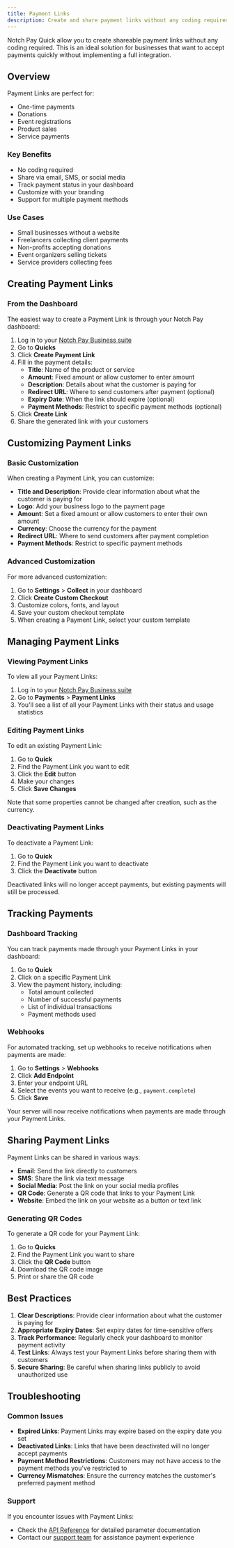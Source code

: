 ```yaml
---
title: Payment Links
description: Create and share payment links without any coding required
---
```


Notch Pay Quick allow you to create shareable payment links without any coding required. This is an ideal solution for businesses that want to accept payments quickly without implementing a full integration.

## Overview

Payment Links are perfect for:

- One-time payments
- Donations
- Event registrations
- Product sales
- Service payments

<div className="grid grid-cols-1 md:grid-cols-2 gap-4 mt-6">
  <div className="border rounded-lg p-6 hover:shadow-md transition-shadow">
    <h3 className="text-lg font-semibold mb-2">Key Benefits</h3>
    <ul className="list-disc pl-5">
      <li>No coding required</li>
      <li>Share via email, SMS, or social media</li>
      <li>Track payment status in your dashboard</li>
      <li>Customize with your branding</li>
      <li>Support for multiple payment methods</li>
    </ul>
  </div>
  <div className="border rounded-lg p-6 hover:shadow-md transition-shadow">
    <h3 className="text-lg font-semibold mb-2">Use Cases</h3>
    <ul className="list-disc pl-5">
      <li>Small businesses without a website</li>
      <li>Freelancers collecting client payments</li>
      <li>Non-profits accepting donations</li>
      <li>Event organizers selling tickets</li>
      <li>Service providers collecting fees</li>
    </ul>
  </div>
</div>

## Creating Payment Links

### From the Dashboard

The easiest way to create a Payment Link is through your Notch Pay dashboard:

1. Log in to your [Notch Pay Business suite](https://business.notchpay.co)
2. Go to **Quicks**
3. Click **Create Payment Link**
4. Fill in the payment details:
   - **Title**: Name of the product or service
   - **Amount**: Fixed amount or allow customer to enter amount
   - **Description**: Details about what the customer is paying for
   - **Redirect URL**: Where to send customers after payment (optional)
   - **Expiry Date**: When the link should expire (optional)
   - **Payment Methods**: Restrict to specific payment methods (optional)
5. Click **Create Link**
6. Share the generated link with your customers

[//]: # (### Using the API)

[//]: # ()
[//]: # (You can also create Payment Links programmatically using the API:)

[//]: # ()
[//]: # (```javascript)

[//]: # (fetch&#40;'https://api.notchpay.co/quick', {)

[//]: # (  method: 'POST',)

[//]: # (  headers: {)

[//]: # (    'Authorization': 'YOUR_PUBLIC_KEY',)

[//]: # (    'Content-Type': 'application/json')

[//]: # (  },)

[//]: # (  body: JSON.stringify&#40;{)

[//]: # (    title: 'Premium Package',)

[//]: # (    amount: 10000,)

[//]: # (    currency: 'XAF',)

[//]: # (    description: 'Access to Premium Features',)

[//]: # (    redirect_url: 'https://your-website.com/thank-you',)

[//]: # (    expires_at: '2023-12-31T23:59:59Z', // Optional)

[//]: # (    payment_methods: ['cm.mtn', 'cm.orange', 'assoh'], // Optional)

[//]: # (    metadata: { // Optional)

[//]: # (      product_id: '12345',)

[//]: # (      customer_type: 'premium')

[//]: # (    })

[//]: # (  }&#41;)

[//]: # (}&#41;)

[//]: # (.then&#40;response => response.json&#40;&#41;&#41;)

[//]: # (.then&#40;data => {)

[//]: # (  / The payment link URL)

[//]: # (  const paymentLinkUrl = data.payment_link.url;)

[//]: # (  console.log&#40;paymentLinkUrl&#41;;)

[//]: # (}&#41;)

[//]: # (```)

## Customizing Payment Links

### Basic Customization

When creating a Payment Link, you can customize:

- **Title and Description**: Provide clear information about what the customer is paying for
- **Logo**: Add your business logo to the payment page
- **Amount**: Set a fixed amount or allow customers to enter their own amount
- **Currency**: Choose the currency for the payment
- **Redirect URL**: Where to send customers after payment completion
- **Payment Methods**: Restrict to specific payment methods

### Advanced Customization

For more advanced customization:

1. Go to **Settings** > **Collect** in your dashboard
2. Click **Create Custom Checkout**
3. Customize colors, fonts, and layout
4. Save your custom checkout template
5. When creating a Payment Link, select your custom template

## Managing Payment Links

### Viewing Payment Links

To view all your Payment Links:

1. Log in to your [Notch Pay Business suite](https://business.notchpay.co)
2. Go to **Payments** > **Payment Links**
3. You'll see a list of all your Payment Links with their status and usage statistics

### Editing Payment Links

To edit an existing Payment Link:

1. Go to **Quick**
2. Find the Payment Link you want to edit
3. Click the **Edit** button
4. Make your changes
5. Click **Save Changes**

Note that some properties cannot be changed after creation, such as the currency.

### Deactivating Payment Links

To deactivate a Payment Link:

1. Go to **Quick**
2. Find the Payment Link you want to deactivate
3. Click the **Deactivate** button

Deactivated links will no longer accept payments, but existing payments will still be processed.

## Tracking Payments

### Dashboard Tracking

You can track payments made through your Payment Links in your dashboard:

1. Go to **Quick**
2. Click on a specific Payment Link
3. View the payment history, including:
   - Total amount collected
   - Number of successful payments
   - List of individual transactions
   - Payment methods used

### Webhooks

For automated tracking, set up webhooks to receive notifications when payments are made:

1. Go to **Settings** > **Webhooks**
2. Click **Add Endpoint**
3. Enter your endpoint URL
4. Select the events you want to receive (e.g., `payment.complete`)
5. Click **Save**

Your server will now receive notifications when payments are made through your Payment Links.

## Sharing Payment Links

Payment Links can be shared in various ways:

- **Email**: Send the link directly to customers
- **SMS**: Share the link via text message
- **Social Media**: Post the link on your social media profiles
- **QR Code**: Generate a QR code that links to your Payment Link
- **Website**: Embed the link on your website as a button or text link

### Generating QR Codes

To generate a QR code for your Payment Link:

1. Go to **Quicks**
2. Find the Payment Link you want to share
3. Click the **QR Code** button
4. Download the QR code image
5. Print or share the QR code

## Best Practices

1. **Clear Descriptions**: Provide clear information about what the customer is paying for
2. **Appropriate Expiry Dates**: Set expiry dates for time-sensitive offers
3. **Track Performance**: Regularly check your dashboard to monitor payment activity
4. **Test Links**: Always test your Payment Links before sharing them with customers
5. **Secure Sharing**: Be careful when sharing links publicly to avoid unauthorized use

## Troubleshooting

### Common Issues

- **Expired Links**: Payment Links may expire based on the expiry date you set
- **Deactivated Links**: Links that have been deactivated will no longer accept payments
- **Payment Method Restrictions**: Customers may not have access to the payment methods you've restricted to
- **Currency Mismatches**: Ensure the currency matches the customer's preferred payment method

### Support

If you encounter issues with Payment Links:

- Check the [API Reference](/api-reference/payments) for detailed parameter documentation
- Contact our [support team](mailto:hello@notchpay.co) for assistance
 payment experience
